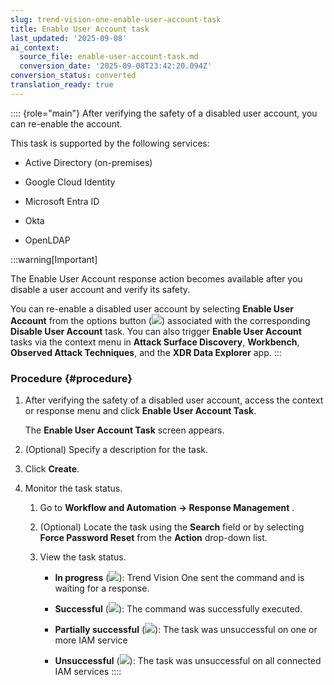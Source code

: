 ```yaml
---
slug: trend-vision-one-enable-user-account-task
title: Enable User Account task
last_updated: '2025-09-08'
ai_context:
  source_file: enable-user-account-task.md
  conversion_date: '2025-09-08T23:42:20.094Z'
conversion_status: converted
translation_ready: true
---
```


:::: {role="main"}
After verifying the safety of a disabled user account, you can re-enable the account.

This task is supported by the following services:

- Active Directory (on-premises)

- Google Cloud Identity

- Microsoft Entra ID

- Okta

- OpenLDAP

:::warning[Important]

The Enable User Account response action becomes available after you disable a user account and verify its safety.

You can re-enable a disabled user account by selecting **Enable User Account** from the options button (![](/images/options_icon=GUID-408062FA-DA13-4ECA-81EB-31A5B68355A1=1=en-us=Low.webp)) associated with the corresponding **Disable User Account** task. You can also trigger **Enable User Account** tasks via the context menu in **Attack Surface Discovery**, **Workbench**, **Observed Attack Techniques**, and the **XDR Data Explorer** app.
:::

### Procedure {#procedure}

1.  After verifying the safety of a disabled user account, access the context or response menu and click **Enable User Account Task**.

    The **Enable User Account Task** screen appears.

2.  (Optional) Specify a description for the task.

3.  Click **Create**.

4.  Monitor the task status.

    1.  Go to **Workflow and Automation → Response Management** .

    2.  (Optional) Locate the task using the **Search** field or by selecting **Force Password Reset** from the **Action** drop-down list.

    3.  View the task status.

        - **In progress** (![](/images/in_progress=GUID-A55897DB-3DEA-4F5C-B7F9-70B3D7FB9EDE=1=en-us=Low.webp)): Trend Vision One sent the command and is waiting for a response.

        - **Successful** (![](/images/successful=GUID-1E31AD86-DE2E-48B5-85F7-7C78A3E8BB11=1=en-us=Low.webp)): The command was successfully executed.

        - **Partially successful** (![](/images/partially_successful_icon=GUID-20230103030733.webp)): The task was unsuccessful on one or more IAM service

        - **Unsuccessful** (![](/images/error=5cc21722-7ceb-480c-b9c2-a47d420cf1cc.webp)): The task was unsuccessful on all connected IAM services
::::
